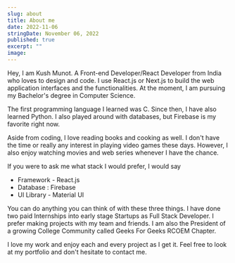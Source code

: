 ```yaml
---
slug: about
title: About me
date: 2022-11-06
stringDate: November 06, 2022
published: true
excerpt: ""
image: 
---
```




Hey, I am Kush Munot. A Front-end Developer/React Developer from India who loves to design and code. I use React.js or Next.js to build the web application interfaces and the functionalities. At the moment, I am pursuing my Bachelor's degree in Computer Science.

The first programming language I learned was C. Since then, I have also learned Python. I also played around with databases, but Firebase is my favorite right now.


Aside from coding, I love reading books and cooking as well. I don't have the time or really any interest in playing video games these days. However, I also enjoy watching movies and web series whenever I have the chance. 

If you were to ask me what stack I would prefer, I would say 

- Framework - React.js
- Database : Firebase
- UI Library - Material UI 

You can do anything you can think of with these three things. I have done two paid Internships into early stage Startups as Full Stack Developer. I prefer making projects with my team and friends. I am also the President of a growing College Community called Geeks For Geeks RCOEM Chapter.


I love my work and enjoy each and every project as I get it. Feel free to look at my portfolio and don't hesitate to contact me.
